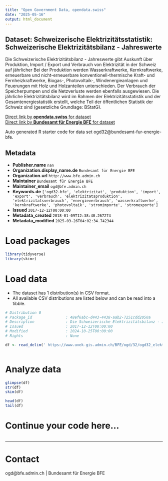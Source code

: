 ```yaml
---
title: "Open Government Data, opendata.swiss"
date: "2025-05-16"
output: html_document
---
```


## Dataset: Schweizerische Elektrizitätsstatistik: Schweizerische Elektrizitätsbilanz - Jahreswerte

Die Schweizerische Elektrizitätsbilanz - Jahreswerte gibt Auskunft über Produktion, Import / Export und Verbrauch von Elektrizität in der Schweiz auf jährlicher Bei der Produktion werden Wasserkraftwerke, Kernkraftwerke, erneuerbare und nicht-erneuerbare konventionell-thermische Kraft- und Fernheizkraftwerke, Biogas-, Photovoltaik-, Windenergieanlagen und Feuerungen mit Holz und Holzanteilen unterschieden. Der Verbrauch der Speicherpumpen und die Netzverluste werden ebenfalls  ausgewiesen. Die jährliche Elektrizitätsbilanz wird im Rahmen der Elektrizitätsstatistik und der Gesamtenergiestatistik erstellt, welche Teil der öffentlichen Statistik der Schweiz sind (gesetzliche Grundlage: BStatG).

[Direct link by **opendata.swiss** for dataset](https://opendata.swiss/de/dataset/schweizerische-elektrizitatsbilanz-jahreswerte)<br>
[Direct link by **Bundesamt für Energie BFE** for dataset](https://www.bfe.admin.ch/bfe/de/home/versorgung/statistik-und-geodaten/energiestatistiken/gesamtenergiestatistik.html)

Auto generated R starter code for data set ogd32@bundesamt-fur-energie-bfe.

## Metadata

- **Publisher.name** `nan`
- **Organization.display_name.de** `Bundesamt für Energie BFE`
- **Organization.url** `http://www.bfe.admin.ch`
- **Maintainer** `Bundesamt für Energie BFE`
- **Maintainer_email** `ogd@bfe.admin.ch`
- **Keywords.de** `['ogd32-bfe', 'elektrizitat', 'produktion', 'import', 'export', 'verbrauch', 'elektrizitatsproduktion', 'elektrizitatsverbrauch', 'energieverbrauch', 'wasserkraftwerke', 'kernkraftwerke', 'photovoltaik', 'stromimporte', 'stromexporte']`
- **Issued** `2017-12-12T00:00:00`
- **Metadata_created** `2018-01-09T12:38:40.267274`
- **Metadata_modified** `2025-03-26T04:02:34.742344`


# Load packages

```r

library(tidyverse)
library(skimr)

```

# Load data

-   The dataset has 1 distribution(s) in CSV format.
-   All available CSV distributions are listed below and can be read into a tibble.

```r

# Distribution 0
# Package_id               : 48ef6abc-d443-4438-aab2-7251cdd2050a
# Description              : Die Schweizerische Elektrizitätsbilanz - Jahreswerte gibt Auskunft über Produktion, Import / Export und Verbrauch von Elektrizität in der Schweiz auf jährlicher Bei der Produktion werden Wasserkraftwerke, Kernkraftwerke, erneuerbare und nicht-erneuerbare konventionell-thermische Kraft- und Fernheizkraftwerke, Biogas-, Photovoltaik-, Windenergieanlagen und Feuerungen mit Holz und Holzanteilen unterschieden. Der Verbrauch der Speicherpumpen und die Netzverluste werden ebenfalls  ausgewiesen. Die jährliche Elektrizitätsbilanz wird im Rahmen der Elektrizitätsstatistik und der Gesamtenergiestatistik erstellt, welche Teil der öffentlichen Statistik der Schweiz sind (gesetzliche Grundlage: BStatG).
# Issued                   : 2017-12-12T00:00:00
# Modified                 : 2024-10-25T00:00:00
# Rights                   : None

df <- read_delim(' https://www.uvek-gis.admin.ch/BFE/ogd/32/ogd32_elektrizitaetbilanz_jahreswerte.csv')



```

# Analyze data

```r

glimpse(df)
str(df)
skim(df)

head(df)
tail(df)

```

# Continue your code here...

```r

```

------------------------------------------------------------------------

# Contact

ogd@bfe.admin.ch | Bundesamt für Energie BFE

